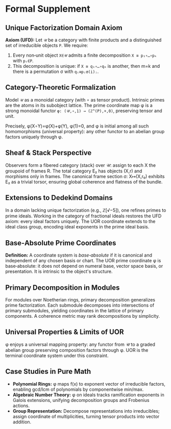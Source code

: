 
# Formal Supplement

## Unique Factorization Domain Axiom

**Axiom (UFD):** Let `𝒰` be a category with finite products and a distinguished set of irreducible objects `P`. We require:

1. Every non‑unit object `X∈𝒰` admits a finite decomposition `X ≅ p₁∘…∘pₖ` with `pᵢ∈P`.
2. This decomposition is unique: if `X ≅ q₁∘…∘qₘ` is another, then m=k and there is a permutation σ with `qᵢ≅p₍σ(i)₎`.

## Category-Theoretic Formalization

Model `𝒰` as a monoidal category (with ∘ as tensor product). Intrinsic primes are the atoms in its subobject lattice. The prime coordinate map φ is a strong monoidal functor `φ: (𝒰,∘,1) → (ℤ^(P),+,0)`, preserving tensor and unit.

Precisely, φ(X∘Y)=φ(X)+φ(Y), φ(1)=0, and φ is initial among all such homomorphisms (universal property): any other functor to an abelian group factors uniquely through φ.

## Sheaf & Stack Perspective

Observers form a fibered category (stack) over 𝒰: assign to each X the groupoid of frames R. The total category E₂ has objects (X,r) and morphisms only in frames. The canonical frame section σ: X↦(X,r₀) exhibits E₂ as a trivial torsor, ensuring global coherence and flatness of the bundle.

## Extensions to Dedekind Domains

In a domain lacking unique factorization (e.g., ℤ[√−5]), one refines primes to prime ideals. Working in the category of fractional ideals restores the UFD axiom: every ideal factors uniquely. The UOR coordinate extends to the ideal class group, encoding ideal exponents in the prime ideal basis.

## Base‑Absolute Prime Coordinates

**Definition:** A coordinate system is *base‑absolute* if it is canonical and independent of any chosen basis or chart. The UOR prime coordinate φ is base‑absolute: it does not depend on numeral base, vector space basis, or presentation. It is intrinsic to the object's structure.

## Primary Decomposition in Modules

For modules over Noetherian rings, primary decomposition generalizes prime factorization. Each submodule decomposes into intersections of primary submodules, yielding coordinates in the lattice of primary components. A coherence metric may rank decompositions by simplicity.

## Universal Properties & Limits of UOR

φ enjoys a universal mapping property: any functor from 𝒰 to a graded abelian group preserving composition factors through φ. UOR is the terminal coordinate system under this constraint.

## Case Studies in Pure Math

- **Polynomial Rings:** φ maps f(x) to exponent vector of irreducible factors, enabling gcd/lcm of polynomials by componentwise min/max.
- **Algebraic Number Theory:** φ on ideals tracks ramification exponents in Galois extensions, unifying decomposition groups and Frobenius actions.
- **Group Representation:** Decompose representations into irreducibles; assign coordinate of multiplicities, turning tensor products into vector addition.
